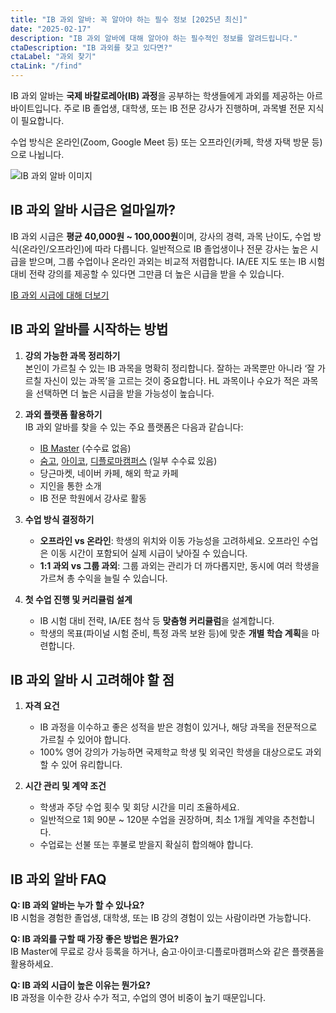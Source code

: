```yaml
---
title: "IB 과외 알바: 꼭 알아야 하는 필수 정보 [2025년 최신]"
date: "2025-02-17"
description: "IB 과외 알바에 대해 알아야 하는 필수적인 정보를 알려드립니다."
ctaDescription: "IB 과외를 찾고 있다면?"
ctaLabel: "과외 찾기"
ctaLink: "/find"
---
```


IB 과외 알바는 **국제 바칼로레아(IB) 과정**을 공부하는 학생들에게 과외를 제공하는 아르바이트입니다. 주로 IB 졸업생, 대학생, 또는 IB 전문 강사가 진행하며, 과목별 전문 지식이 필요합니다.

수업 방식은 온라인(Zoom, Google Meet 등) 또는 오프라인(카페, 학생 자택 방문 등)으로 나뉩니다.

![IB 과외 알바 이미지](https://scdoramzssnimcbsojml.supabase.co/storage/v1/object/public/blog-images/blog-images/1739809655686-quill-image.png)

## IB 과외 알바 시급은 얼마일까?

IB 과외 시급은 **평균 40,000원 ~ 100,000원**이며, 강사의 경력, 과목 난이도, 수업 방식(온라인/오프라인)에 따라 다릅니다. 일반적으로 IB 졸업생이나 전문 강사는 높은 시급을 받으며, 그룹 수업이나 온라인 과외는 비교적 저렴합니다. IA/EE 지도 또는 IB 시험 대비 전략 강의를 제공할 수 있다면 그만큼 더 높은 시급을 받을 수 있습니다.

[IB 과외 시급에 대해 더보기](https://www.ibmaster.net/blog/private-lesson-cost)

## IB 과외 알바를 시작하는 방법

1. **강의 가능한 과목 정리하기**  
   본인이 가르칠 수 있는 IB 과목을 명확히 정리합니다. 잘하는 과목뿐만 아니라 ‘잘 가르칠 자신이 있는 과목’을 고르는 것이 중요합니다. HL 과목이나 수요가 적은 과목을 선택하면 더 높은 시급을 받을 가능성이 높습니다.

2. **과외 플랫폼 활용하기**  
   IB 과외 알바를 찾을 수 있는 주요 플랫폼은 다음과 같습니다:  
   - [IB Master](https://www.ibmaster.net/) (수수료 없음)  
   - [숨고](https://soomgo.com/), [아이코](https://www.iiko.co.kr/), [디플로마캠퍼스](https://ibdiplomacampus.com/) (일부 수수료 있음)  
   - 당근마켓, 네이버 카페, 해외 학교 카페  
   - 지인을 통한 소개  
   - IB 전문 학원에서 강사로 활동  

3. **수업 방식 결정하기**  
   - **오프라인 vs 온라인**: 학생의 위치와 이동 가능성을 고려하세요. 오프라인 수업은 이동 시간이 포함되어 실제 시급이 낮아질 수 있습니다.  
   - **1:1 과외 vs 그룹 과외**: 그룹 과외는 관리가 더 까다롭지만, 동시에 여러 학생을 가르쳐 총 수익을 늘릴 수 있습니다.

4. **첫 수업 진행 및 커리큘럼 설계**  
   - IB 시험 대비 전략, IA/EE 첨삭 등 **맞춤형 커리큘럼**을 설계합니다.  
   - 학생의 목표(파이널 시험 준비, 특정 과목 보완 등)에 맞춘 **개별 학습 계획**을 마련합니다.

## IB 과외 알바 시 고려해야 할 점

1. **자격 요건**  
   - IB 과정을 이수하고 좋은 성적을 받은 경험이 있거나, 해당 과목을 전문적으로 가르칠 수 있어야 합니다.  
   - 100% 영어 강의가 가능하면 국제학교 학생 및 외국인 학생을 대상으로도 과외할 수 있어 유리합니다.

2. **시간 관리 및 계약 조건**  
   - 학생과 주당 수업 횟수 및 회당 시간을 미리 조율하세요.  
   - 일반적으로 1회 90분 ~ 120분 수업을 권장하며, 최소 1개월 계약을 추천합니다.  
   - 수업료는 선불 또는 후불로 받을지 확실히 합의해야 합니다.

## IB 과외 알바 FAQ

**Q: IB 과외 알바는 누가 할 수 있나요?**  
IB 시험을 경험한 졸업생, 대학생, 또는 IB 강의 경험이 있는 사람이라면 가능합니다.

**Q: IB 과외를 구할 때 가장 좋은 방법은 뭔가요?**  
IB Master에 무료로 강사 등록을 하거나, 숨고·아이코·디플로마캠퍼스와 같은 플랫폼을 활용하세요.

**Q: IB 과외 시급이 높은 이유는 뭔가요?**  
IB 과정을 이수한 강사 수가 적고, 수업의 영어 비중이 높기 때문입니다.